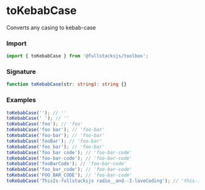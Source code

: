 # toKebabCase

Converts any casing to kebab-case

### Import

```typescript copy
import { toKebabCase } from '@fullstacksjs/toolbox';
```

### Signature

```typescript copy
function toKebabCase(str: string): string {}
```

### Examples

```typescript copy
toKebabCase(''); // ''
toKebabCase(' '); // ''
toKebabCase('foo'); // 'foo'
toKebabCase('foo bar'); // 'foo-bar'
toKebabCase('foo-bar'); // 'foo-bar'
toKebabCase('fooBar'); // 'foo-bar'
toKebabCase('foo_bar'); // 'foo-bar'
toKebabCase('foo bar code'); // 'foo-bar-code'
toKebabCase('foo-bar-code'); // 'foo-bar-code'
toKebabCase('fooBarCode'); // 'foo-bar-code'
toKebabCase('foo_bar_code'); // 'foo-bar-code'
toKebabCase('FOO_BAR_CODE'); // 'foo-bar-code'
toKebabCase('ThisIs-fullstacksjs radio__and--I-loveCoding'); // 'this-is-fullstacksjs-radio-and-i-love-coding',
```
